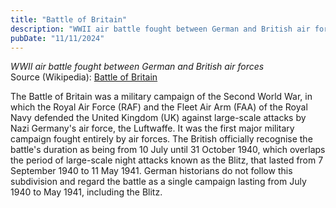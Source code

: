 ```yaml
---
title: "Battle of Britain"
description: "WWII air battle fought between German and British air forces"
pubDate: "11/11/2024"
---
```


*WWII air battle fought between German and British air forces*  
Source (Wikipedia): [Battle of Britain][1]

The Battle of Britain was a military campaign of the Second World War, in which the Royal Air Force (RAF) and the Fleet Air Arm (FAA) of the Royal Navy defended the United Kingdom (UK) against large-scale attacks by Nazi Germany's air force, the Luftwaffe. It was the first major military campaign fought entirely by air forces. The British officially recognise the battle's duration as being from 10 July until 31 October 1940, which overlaps the period of large-scale night attacks known as the Blitz, that lasted from 7 September 1940 to 11 May 1941. German historians do not follow this subdivision and regard the battle as a single campaign lasting from July 1940 to May 1941, including the Blitz.

[1]: https://en.wikipedia.org/wiki/Battle_of_Britain
